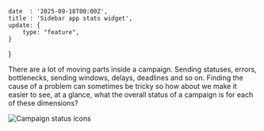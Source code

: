 	date  : '2025-09-18T00:00Z',
	title : 'Sidebar app stats widget',
	update: {
		type: "feature",
	}
}


There are a lot of moving parts inside a campaign. Sending statuses, errors,
bottlenecks, sending windows, delays, deadlines and so on. Finding the cause
of a problem can sometimes be tricky so how about we make it easier to see,
at a glance, what the overall status of a campaign is for each of these
dimensions?

![Campaign status icons](@/media/images/sidebar-stats.png)
